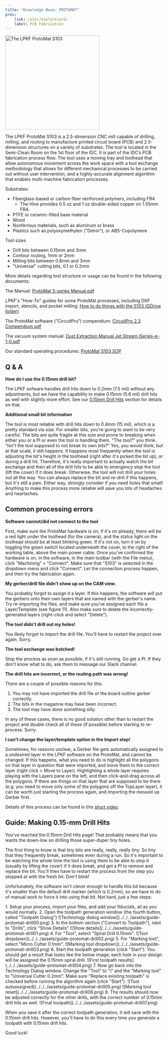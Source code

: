 ```yaml
---
title: "Knowledge Base: PROTOMAT"
prev: 
    link: /wiki/explore/pcb/
    label: PCB Fabrication
---
```




<Image class="border-2 border-slate-200 rounded-lg" src={protomat} alt="The LPKF ProtoMat S103" width="300" />


The LPKF ProtoMat S103 is a 2.5-dimension CNC mill capable of drilling, milling, and routing to manufacture printed circuit board (PCB) and 2.5-dimension structures on a variety of substrates. The tool is located in the Semi-Clean Room on the 1st floor of the IDC. It is part of the IDC’s PCB fabrication process flow. The tool uses a moving tray and toolhead that allow autonomous movement across the work space with a tool exchange methodology that allows for different mechanical processes to be carried out without user intervention, and a highly-accurate alignment algorithm that enables multi-machine fabrication processes.

Substrates:

- Fiberglass-based or carbon fiber reinforced polymers, including FR4
    - The Hive provides 0.5 oz and 1 oz double-sided copper on 1.55mm FR4.
- PTFE or ceramic-filled base material
- Wood
- Nonferrous materials, such as aluminum or brass
- Plastics such as polyoxymethylen ("Delrin"), or ABS-Copolymere

Tool sizes

- Drill bits between 0.15mm and 3mm
- Contour routing, 1mm or 2mm
- Milling bits between 0.8mm and 3mm
- "Universal" cutting bits, 0.1 or 0.2mm

More details regarding tool structure or usage can be found in the following documents:

The Manual: [ProtoMat S-series Manual.pdf](https://gtvault.sharepoint.com/:b:/s/HiveMakerspace/Ef6YsYn1TMNHvpymUi-n3o4BjvqwKyH6vNf5HifMEC6PlQ?e=lzOcTx)

LPKF's "How-To" guides for some ProtoMat processes, including DXF import, stencils, and pocket milling: [How to do things with the S103 (GDrive folder)](https://drive.google.com/drive/folders/1sDdGPV5wCbAJpt-om1cWms5I-A254zXz?usp=sharing)

The ProtoMat software ("CircuitPro") compendium: [CircuitPro 2.3 Compendium.pdf](https://gtvault.sharepoint.com/:b:/s/HiveMakerspace/EZjEA0bbaDdCp_ZM0ljdlCoBlOvqnBDKxwSKeBe00HP8EA?e=YnPV6h)

The vacuum system manual: [Dust Extraction Manual Jet Stream iSeries-e-1-0.pdf](https://gtvault.sharepoint.com/:b:/s/HiveMakerspace/ES_hmgB2275AkqsURJ-GiuMBEAEzU1wi5tpGmPj9EVE6-w?e=C5RqnA)

Our standard operating procedures: [ProtoMat S103 SOP](https://gtvault.sharepoint.com/:w:/s/HiveMakerspace/EcQvNGoNNa5AjiZ5wU1Vd8wBMPNk8mawFspeLrvNaG8VlQ?e=etuWny) 


## Q & A


**How do I use the 0.15mm drill bit?**

The LPKF sofware handles drill hits down to 0.2mm (7.5 mil) without any adjustments, but we have the capability to make 0.15mm (5.6 mil) drill hits as well with slightly more effort. See our [0.15mm Drill Hits](/wiki/guides/pcb-protomat/#guide-making-015-mm-drill-hits) section for details on that.

**Additional small bit information**

The tool is most reliable with drill hits down to 0.4mm (15 mil), which is a pretty standard via size. For smaller bits, you're going to want to be very careful. The bits are quite fragile at this size and prone to breaking when either you or a PI or even the tool is handling them. "The tool?" you think. "Isn't the tool supposed to not break its own bits?" Yes, you would think, but at that scale, it still happens. It happens most frequently when the tool is adjusting the bit's height in the toolhead (right after it's picked the bit up), or during a drill hit. Therefore, it's really important to actually watch the bit exchange and then all of the drill hits to be able to emergency stop the tool (lift the cover) if it does break. Otherwise, the tool will not drill your holes out all the way. You can always replace the bit and re-drill if this happens, but it's still a pain. Either way, strongly consider if you need holes that small! Anything to make this process more reliable will save you lots of headaches and heartaches. 

## Common processing errors


**Software cannot/did not connect to the tool**

First, make sure the ProtoMat hardware is on; if it's on already, there will be a red light under the toolhead (for the camera), and the status light on the toolhead should be at least blinking green. If it's not on, turn it on by toggling the green switch located underneath the cover, to the right of the working table, above the main power cable. Once you've confirmed the hardware is on, in the software, in the main toolbar (with the File menu), click "Machining" > "Connect". Make sure that "S103" is selected in the dropdown menu and click "Connect". Let the connection process happen, and then try the fabrication again.

**My gerber/drill file didn’t show up on the CAM view.**

You probably forgot to assign it a layer. If this happens, the software will put the gerbers onto their own layers that are named with the gerber's name. Try re-importing the files, and make sure you’ve assigned each file a Layer/Template (see figure 11). Also make sure to delete the incorrectly-generated layers (right-click and select "Delete").

**The tool didn't drill out my holes!**

You likely forgot to import the drill file. You'll have to restart the project over again. Sorry.

**The tool exchange was botched!**

Stop the process as soon as possible, if it's still running. Go get a PI. If they don't know what to do, ask them to message our Slack channel.

**The drill hits are incorrect, or the routing path was wrong!**

There are a couple of possible reasons for this.

1. You may not have imported the drill file or the board outline gerber correctly.
2. The bits in the magazine may have been incorrect.
3. The tool may have done something silly.

In any of these cases, there is no good solution other than to restart the project and double check all of these (if possible) before starting to re-process. Sorry.

**I can't change the layer/template option in the Import step!**

Sometimes, for reasons unclear, a Gerber file gets automatically assigned to a undesired layer in the LPKF software on the ProtoMat, and cannot be changed. If this happens, what you need to do is highlight all the polygons on that layer in question that were imported, and move them to the correct layer (right click > Move to Layer). Highlighting a whole layer requires playing with the Layers pane on the left, and then click-and-drag across all the polygons. If there are things on that layer that are supposed to be there (e.g. you need to move only some of the polygons off the TopLayer layer), it can be worth just starting the process again, and importing the messed up Gerber first.

Details of this process can be found in this [short video](https://gtvault.sharepoint.com/:v:/s/HiveMakerspace/ERXPg3zNYL1Fn06aSnZUpy8BwKb8Zc7c-AamOw3U4H3wyA?e=k2br2n).

## Guide: Making 0.15-mm Drill Hits


You've reached the 0.15mm Drill Hits page! That probably means that you wants the down-low on drilling those super-duper tiny holes.

The first thing to know is that tiny bits are really, really, really tiny. So tiny that they frequently break, sometimes even during a run. So it's important to be watching the whole time the tool is using them to be able to stop it (usually by lifting the cover) if it does break, and get a PI to remove and replace the bit. You'll then have to restart the process from the step you stopped at with the fresh bit. Don't blink!

Unfortunately, the software isn't clever enough to handle this bit because it's smaller than the default drill marker (which is 0.2mm), so we have to do of manual work to force it into using that bit. Not hard, just a few steps: 

<Steps>
1. Setup your process, import your files, and add your fiducials, all as you would normally. 
2. Open the toolpath generation window (the fourth button, called "Toolpath Dialog") ![Technology dialog window](../../../assets/guide-protomat-drill00.png)
3. In the bottom section ("Convert to Toolpath"), next to "Drills", click "Show Details" ![Show details](../../../assets/guide-protomat-drill01.png)
4. For "Tool", select "Spiral Drill 0.15mm". ![Tool dropdown](../../../assets/guide-protomat-drill02.png)
5. For "Marking tool", select "Micro Cutter 0.1mm". ![Marking tool dropdown](../../../assets/guide-protomat-drill03.png)
6. Start the toolpath generation (click "Start"). You should get a result that looks like the below image; each hole in your design will be assigned the 0.15mm spiral drill. ![First toolpath results](../../../assets/guide-protomat-drill04.png)
7. Now go back into the Technology Dialog window. Change the "Tool" to "\<Automatically assigned\>" and the "Marking tool" to "Universal Cutter 0.2mm". Make sure "Replace existing toolpath" is checked before running the algorithm again (click "Start"). ![Tool autoassigned](../../../assets/guide-protomat-drill05.png) ![Marking tool reset](../../../assets/guide-protomat-drill06.png)
8. The results should now be adjusted correctly for the other drills, with the correct number of 0.15mm drill hits as well. ![Final toolpath](../../../assets/guide-protomat-drill07.png)

</Steps>

When you save it after the correct toolpath generation, it will save with the 0.15mm drill hits. However, you'll have to do this every time you generate a toolpath with 0.15mm drill hits.

Good luck! 